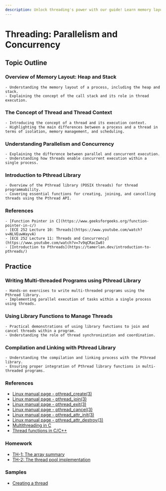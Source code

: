 ```yaml
---
description: Unlock threading's power with our guide! Learn memory layout, thread essentials, and Pthread library mastery. Practice with hands-on exercises. Start mastering parallelism and concurrency now!
---
```


# Threading: Parallelism and Concurrency

## Topic Outline
### Overview of Memory Layout: Heap and Stack
    - Understanding the memory layout of a process, including the heap and stack.
    - Explaining the concept of the call stack and its role in thread execution.

### The Concept of Thread and Thread Context
    - Introducing the concept of a thread and its execution context.
    - Highlighting the main differences between a process and a thread in terms of isolation, memory management, and scheduling.

### Understanding Parallelism and Concurrency
    - Explaining the difference between parallel and concurrent execution.
    - Understanding how threads enable concurrent execution within a single process.

### Introduction to Pthread Library
    - Overview of the Pthread library (POSIX threads) for thread programmability.
    - Covering essential functions for creating, joining, and cancelling threads using the Pthread API.

### References
    - [Function Pointer in C](https://www.geeksforgeeks.org/function-pointer-in-c/)
    - [ECE 252 Lecture 10: Threads](https://www.youtube.com/watch?v=NLVEuwWayvA)
    - [ECE 252 Lecture 11: Threads and Concurrency](https://www.youtube.com/watch?v=7v9qCRacIw8)
    - [Introduction to Pthreads](https://tamerlan.dev/introduction-to-pthreads/)

## Practice
### Writing Multi-threaded Programs using Pthread Library
    - Hands-on exercises to write multi-threaded programs using the Pthread library.
    - Implementing parallel execution of tasks within a single process using threads.

### Using Library Functions to Manage Threads
    - Practical demonstrations of using library functions to join and cancel threads within a program.
    - Understanding the role of thread synchronization and coordination.

### Compilation and Linking with Pthread Library
    - Understanding the compilation and linking process with the Pthread library.
    - Ensuring proper integration of Pthread library functions in multi-threaded programs.

### References
   - [Linux manual page - pthread_create(3)](https://man7.org/linux/man-pages/man3/pthread_create.3.html)
   - [Linux manual page - pthread_join(3)](https://man7.org/linux/man-pages/man3/pthread_join.3.html)
   - [Linux manual page - pthread_exit(3)](https://man7.org/linux/man-pages/man3/pthread_exit.3.html)
   - [Linux manual page - pthread_cancel(3)](https://man7.org/linux/man-pages/man3/pthread_cancel.3.html)
   - [Linux manual page - pthread_attr_init(3)](https://man7.org/linux/man-pages/man3/pthread_attr_init.3.html)
   - [Linux manual page - pthread_attr_destroy(3)](https://man7.org/linux/man-pages/man3/pthread_attr_destroy.3.html)
   - [Multithreading in C](https://www.geeksforgeeks.org/multithreading-in-c/)
   - [Thread functions in C/C++](https://www.geeksforgeeks.org/thread-functions-in-c-c/)
  

### Homework
   - [TH-1: The array summary](/linux-programming/tasks/threads/array-sum/)
   - [TH-2: The thread pool implementation](/linux-programming/tasks/threads/thread-pool/)

### Samples
   - [Creating a thread](/linux-programming/samples/create-thread/)
   